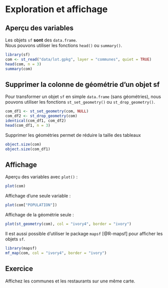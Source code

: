 # Exploration et affichage

## Aperçu des variables
Les objets `sf` **sont** des `data.frame`.   
Nous pouvons utiliser les fonctions `head()` ou `summary()`.

```r
library(sf)
com <- st_read("data/lot.gpkg", layer = "communes", quiet = TRUE)
head(com, n = 3)
summary(com)
```




::: {.callout-note}
## Supprimer la colonne de géométrie d'un objet sf
Pour transformer un objet `sf` en simple `data.frame` (sans géométries), nous pouvons utiliser les fonctions `st_set_geometry()` ou `st_drop_geometry()`. 

```r
com_df1 <- st_set_geometry(com, NULL)
com_df2 <- st_drop_geometry(com)
identical(com_df1, com_df2)
head(com_df1, n = 3)
```

Supprimer les géométries permet de réduire la taille des tableaux

```r
object.size(com)
object.size(com_df1)
```

:::


## Affichage 

Aperçu des variables avec `plot()` :
```r
plot(com)
```

Affichage d'une seule variable : 
```r
plot(com["POPULATION"])
```

Affichage de la géométrie seule :

```r
plot(st_geometry(com), col = "ivory4", border = "ivory")
```

Il est aussi possible d'utiliser le package `mapsf` [@R-mapsf] pour afficher les objets `sf`.

```r
library(mapsf)
mf_map(com, col = "ivory4", border = "ivory")
```



## Exercice {.unnumbered}

Affichez les communes et les restaurants sur une même carte. 
